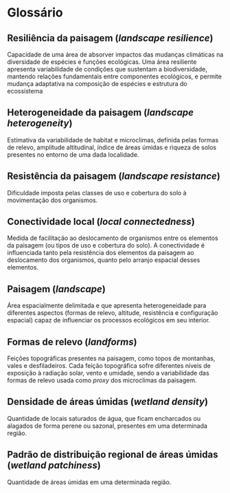 
# Glossário {#sec-glossario}

## Resiliência da paisagem (_landscape resilience_)
Capacidade de uma área de absorver impactos das mudanças climáticas na diversidade de espécies e funções ecológicas. Uma área resiliente apresenta variabilidade de condições que sustentam a biodiversidade, mantendo relações fundamentais entre componentes ecológicos, e permite mudança adaptativa na composição de espécies e estrutura do ecossistema

## Heterogeneidade da paisagem (_landscape heterogeneity_)
Estimativa da variabilidade de habitat e microclimas, definida pelas formas de relevo, amplitude altitudinal, índice de áreas úmidas e riqueza de solos presentes no entorno de uma dada localidade.

## Resistência da paisagem (_landscape resistance_)
Dificuldade imposta pelas classes de uso e cobertura do solo à movimentação dos organismos.

## Conectividade local (_local connectedness_)
Medida de facilitação ao deslocamento de organismos entre os elementos da paisagem (ou tipos de uso e cobertura do solo). A conectividade é influenciada tanto pela resistência dos elementos da paisagem ao deslocamento dos organismos, quanto pelo arranjo espacial desses elementos.

## Paisagem (_landscape_)
Área espacialmente delimitada e que apresenta heterogeneidade para diferentes aspectos (formas de relevo, altitude, resistência e configuração espacial) capaz de influenciar os processos ecológicos em seu interior.

## Formas de relevo (_landforms_)
Feições topográficas presentes na paisagem, como topos de montanhas, vales e desfiladeiros. Cada feição topográfica sofre diferentes níveis de exposição à radiação solar, vento e umidade, sendo a variabilidade das formas de relevo usada como *proxy* dos microclimas da paisagem.

## Densidade de áreas úmidas (_wetland density_)
Quantidade de locais saturados de água, que ficam encharcados ou alagados de forma perene ou sazonal, presentes em uma determinada região.

## Padrão de distribuição regional de áreas úmidas (_wetland patchiness_)
Quantidade de áreas úmidas em uma determinada região.

